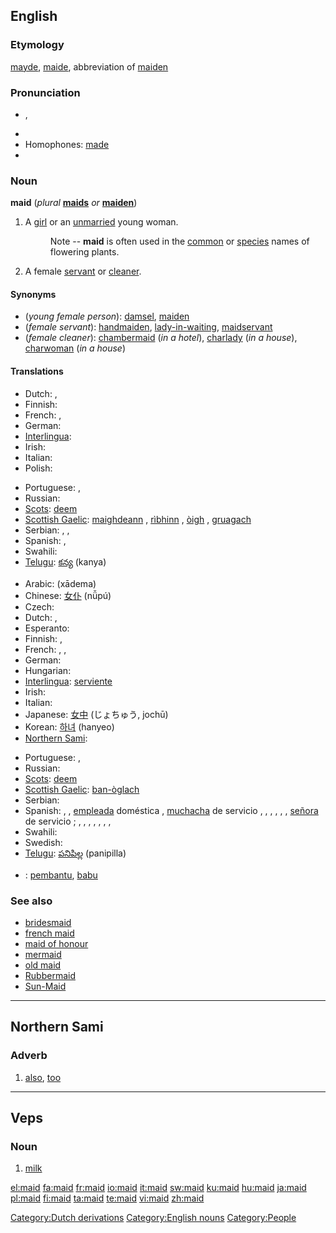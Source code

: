 ==English==
{{wikipedia}}

===Etymology===
{{etyl|enm}} [[mayde]], [[maide]], abbreviation of [[maiden]]

===Pronunciation===
* {{IPA|/meɪd/}}, {{SAMPA|/meId/}}
* {{rhymes|eɪd}}
* Homophones: [[made]]
* {{audio|en-us-maid.ogg|Audio (US)}}

===Noun===
'''maid''' (''plural'' '''[[maids]]''' ''or'' '''[[maiden]]''')

# {{dated|poetic}} A [[girl]] or an [[unmarried]] young woman.
#: Note -- '''maid''' is often used in the [[common]] or [[species]] names of flowering plants.
# A female [[servant]] or [[cleaner]].

====Synonyms====
* (''young female person''): [[damsel]], [[maiden]]
* (''female servant''): [[handmaiden]], [[lady-in-waiting]], [[maidservant]]
* (''female cleaner''): [[chambermaid]] (''in a hotel''), [[charlady]] (''in a house''), [[charwoman]] (''in a house'')

====Translations====
{{trans-top|young female}}
* Dutch: {{t+|nl|meisje|n}}, {{t-|nl|meid|f}}
* Finnish: {{t-|fi|neito}}
* French: {{t+|fr|demoiselle|f}}, {{t+|fr|jeune fille|f}}
* German: {{t+|de|Mädchen|n}}
* [[Interlingua]]: {{t|ia|senioretta|xs=Interlingua}}
* Irish: {{t+|ga|cailín|m|xs=Irish}}
* Italian: {{t+|it|signorina|f}}
* Polish: {{t+|pl|panna|f}}
{{trans-mid}}
* Portuguese: {{t+|pt|donzela|f}}, {{t+|pt|moça|f}}
* Russian: {{t+|ru|девица|f|tr=devítsa|sc=Cyrl}}
* [[Scots]]: [[deem]]
* [[Scottish Gaelic]]: [[maighdeann]] {{f}}, [[rìbhinn]] {{f}}, [[òigh]] {{f}}, [[gruagach]] {{f}}
* Serbian: {{t-|sr|deva|f}}, {{t-|sr|devojka}}, {{t-|sr|moma|f}}
* Spanish: {{t+|es|doncella|f}}, {{t+|es|señorita|f}}
* Swahili: {{t|sw|wafanyikazi|xs=Swahili}}
* [[Telugu]]: [[కన్య]] (kanya)
{{trans-bottom}}

{{trans-top|female servant or cleaner}}
* Arabic: {{Arab|[[خادمة]]}} (xādema) {{f}}
* Chinese: [[女仆]] (nǚpú)
* Czech: {{t-|cs|služka|f}}
* Dutch: {{t-|nl|meid|f}}, {{t|nl|dienstmeid|f}}
* Esperanto: {{t-|eo|servistino|xs=Esperanto}}
* Finnish: {{t-|fi|palvelustyttö}}, {{t+|fi|piika}}
* French: {{t+|fr|bonne|f}}, {{t|fr|bonne à tout faire|f}}, {{t+|fr|domestique|f}}
* German: {{t|de|Dienstmädchen|n}}
* Hungarian: {{t-|hu|szobalány}}
* [[Interlingua]]: [[serviente]]
* Irish: {{t+|ga|cailín|m|xs=Irish}}
* Italian: {{t+|it|cameriera|f}}
* Japanese: [[女中]] (じょちゅう, jochū)
* Korean: [[하녀]] (hanyeo)
* [[Northern Sami]]: {{tø|se|biiga}}
{{trans-mid}}
* Portuguese: {{t+|pt|empregada|f}}, {{t-|pt|servente|f}}
* Russian: {{t|ru|горничная|f|tr=górničnaja|sc=Cyrl}}
* [[Scots]]: [[deem]]
* [[Scottish Gaelic]]: [[ban-òglach]] {{f}}
* Serbian: {{t-|sr|sluškinja|f}}
* Spanish: {{italbrac|inoffensive terms}} {{t+|es|criada|f}}, {{t-|es|doméstica|f}}, [[empleada]] doméstica {{f}}, [[muchacha]] de servicio {{f}}, {{t-|es|sirvienta|f}}, {{t|es|asesora del hogar|f}} {{italbrac|Chile|formal usage}}, {{t-|es|asistenta|f}} {{italbrac|Spain}}, {{t-|es|mucama|f}} {{italbrac|Argentina|Uruguay}}, {{t-|es|nana|f}} {{italbrac|Chile}}, [[señora]] de servicio {{f}} {{italbrac|Venezuela}}; {{italbrac|offensive terms}} {{t|es|cachifa|f}} {{italbrac|Venezuela}}, {{t|es|chacha|f}} {{italbrac|Mexico|Spain}}, {{t-|es|cholera|f}} {{italbrac|El Salvador|Guatemala}}, {{t+|es|chopa|f}} {{italbrac|Dominican Republic}}, {{t+|es|fregona|f}} {{italbrac|Spain}}, {{t+|es|gata|f}} {{italbrac|Mexico}}, {{t-|es|muca|f}} {{italbrac|Guatemala}}, {{t|es|nacha|f}} {{italbrac|Honduras}}
* Swahili: {{t+|sw|mfanyikazi|xs=Swahili}}
* Swedish: {{t|sv|hembiträde|c}}
* [[Telugu]]: [[పనిపిల్ల]] (panipilla)
{{trans-bottom}}

{{checktrans-top}}
* {{ttbc|Indonesian}}: [[bantu|pembantu]], [[babu]]
{{checktrans-bottom}}

===See also===
* [[bridesmaid]]
* [[french maid]]
* [[maid of honour]]
* [[mermaid]]
* [[old maid]]
* [[Rubbermaid]]
* [[Sun-Maid]]

[[Category:Dutch derivations]]
[[Category:English nouns]]
[[Category:People]]

----

==Northern Sami==

===Adverb===
{{infl|se|adverb}}

# [[also]], [[too]]

----

==Veps==

===Noun===
{{infl|vep|noun}}

# [[milk]]

[[el:maid]]
[[fa:maid]]
[[fr:maid]]
[[io:maid]]
[[it:maid]]
[[sw:maid]]
[[ku:maid]]
[[hu:maid]]
[[ja:maid]]
[[pl:maid]]
[[fi:maid]]
[[ta:maid]]
[[te:maid]]
[[vi:maid]]
[[zh:maid]]